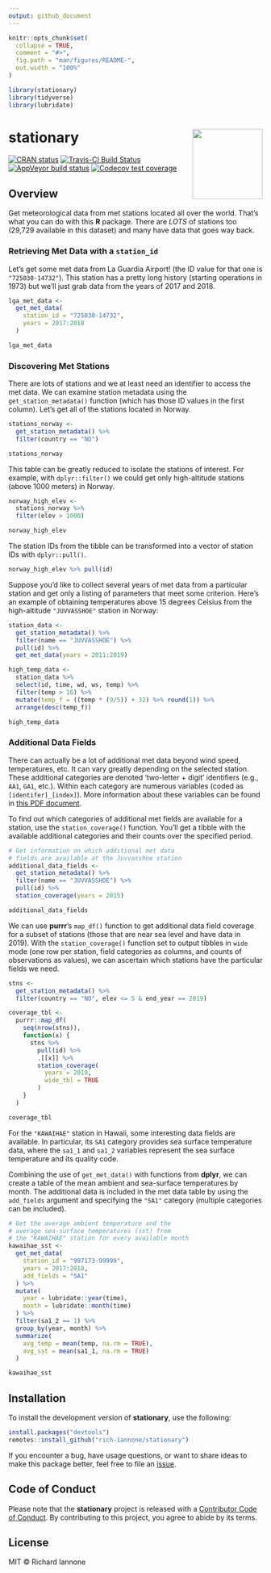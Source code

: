```yaml
---
output: github_document
---
```


<!-- README.md is generated from README.Rmd. Please edit that file -->

```r
knitr::opts_chunk$set(
  collapse = TRUE,
  comment = "#>",
  fig.path = "man/figures/README-",
  out.width = "100%"
)
```

```r
library(stationary)
library(tidyverse)
library(lubridate)
```

# stationary <a href='http://rich-iannone.github.io/stationary/'><img src="man/figures/logo.svg" align="right" height="139px" /></a>

[![CRAN status](https://www.r-pkg.org/badges/version/stationary)](https://CRAN.R-project.org/package=stationary)
[![Travis-CI Build Status](https://travis-ci.org/rich-iannone/stationary.svg?branch=master)](https://travis-ci.org/rich-iannone/stationary)
[![AppVeyor build status](https://ci.appveyor.com/api/projects/status/github/rich-iannone/stationary?branch=master&svg=true)](https://ci.appveyor.com/project/rich-iannone/stationary)
[![Codecov test coverage](https://codecov.io/gh/rich-iannone/stationary/branch/master/graph/badge.svg)](https://codecov.io/gh/rich-iannone/stationary?branch=master)

## Overview

Get meteorological data from met stations located all over the world. That's what you can do with this **R** package. There are *LOTS* of stations too (29,729 available in this dataset) and many have data that goes way back.

### Retrieving Met Data with a `station_id`

Let's get some met data from La Guardia Airport! (the ID value for that one is `"725030-14732"`). This station has a pretty long history (starting operations in 1973) but we'll just grab data from the years of 2017 and 2018.

```r
lga_met_data <- 
  get_met_data(
    station_id = "725030-14732",
    years = 2017:2018
  )
```

```r
lga_met_data
```

### Discovering Met Stations

There are lots of stations and we at least need an identifier to access the met data. We can examine station metadata using the `get_station_metadata()` function (which has those ID values in the first column). Let's get all of the stations located in Norway.

```r
stations_norway <- 
  get_station_metadata() %>%
  filter(country == "NO")

stations_norway
```

This table can be greatly reduced to isolate the stations of interest. For example, with `dplyr::filter()` we could get only high-altitude stations (above 1000 meters) in Norway. 

```r
norway_high_elev <-
  stations_norway %>% 
  filter(elev > 1000)

norway_high_elev
```

The station IDs from the tibble can be transformed into a vector of station IDs with `dplyr::pull()`.

```r
norway_high_elev %>% pull(id)
```

Suppose you'd like to collect several years of met data from a particular station and get only a listing of parameters that meet some criterion. Here's an example of obtaining temperatures above 15 degrees Celsius from the high-altitude `"JUVVASSHOE"` station in Norway:

```r
station_data <- 
  get_station_metadata() %>%
  filter(name == "JUVVASSHOE") %>%
  pull(id) %>%
  get_met_data(years = 2011:2019)

high_temp_data <-
  station_data %>%
  select(id, time, wd, ws, temp) %>% 
  filter(temp > 16) %>%
  mutate(temp_f = ((temp * (9/5)) + 32) %>% round(1)) %>%
  arrange(desc(temp_f))
```

```r
high_temp_data
```

### Additional Data Fields

There can actually be a lot of additional met data beyond wind speed, temperatures, etc. It can vary greatly depending on the selected station. These additional categories are denoted 'two-letter + digit' identifiers (e.g., `AA1`, `GA1`, etc.). Within each category are numerous variables (coded as `[identifer]_[index]`). More information about these variables can be found in [this PDF document](http://www1.ncdc.noaa.gov/pub/data/ish/ish-format-document.pdf).

To find out which categories of additional met fields are available for a station, use the `station_coverage()` function. You'll get a tibble with the available additional categories and their counts over the specified period.

```r
# Get information on which additional met data
# fields are available at the Juvvasshoe station
additional_data_fields <-
  get_station_metadata() %>%
  filter(name == "JUVVASSHOE") %>%
  pull(id) %>%
  station_coverage(years = 2015)
```

```r
additional_data_fields
```

We can use **purrr**'s `map_df()` function to get additional data field coverage for a subset of stations (those that are near sea level and have data in 2019). With the `station_coverage()` function set to output tibbles in `wide` mode (one row per station, field categories as columns, and counts of observations as values), we can ascertain which stations have the particular fields we need.

```r
stns <- 
  get_station_metadata() %>%
  filter(country == "NO", elev <= 5 & end_year == 2019)

coverage_tbl <- 
  purrr::map_df(
    seq(nrow(stns)),
    function(x) {
      stns %>%
        pull(id) %>%
        .[[x]] %>%
        station_coverage(
          years = 2019,
          wide_tbl = TRUE
        )
    }
  )
```

```r
coverage_tbl
```

For the `"KAWAIHAE"` station in Hawaii, some interesting data fields are available. In particular, its `SA1` category provides sea surface temperature data, where the `sa1_1` and `sa1_2` variables represent the sea surface temperature and its quality code.

Combining the use of `get_met_data()` with functions from **dplyr**, we can create a table of the mean ambient and sea-surface temperatures by month. The additional data is included in the met data table by using the `add_fields` argument and specifying the `"SA1"` category (multiple categories can be included). 

```r
# Get the average ambient temperature and the
# average sea-surface temperatures (sst) from
# the "KAWAIHAE" station for every available month
kawaihae_sst <- 
  get_met_data(
    station_id = "997173-99999",
    years = 2017:2018,
    add_fields = "SA1"
  ) %>%
  mutate(
    year = lubridate::year(time),
    month = lubridate::month(time)
  ) %>%
  filter(sa1_2 == 1) %>%
  group_by(year, month) %>%
  summarize(
    avg_temp = mean(temp, na.rm = TRUE),
    avg_sst = mean(sa1_1, na.rm = TRUE)
  )
```

```r
kawaihae_sst
```

## Installation

To install the development version of **stationary**, use the following:

```r
install.packages("devtools")
remotes::install_github("rich-iannone/stationary")
```

If you encounter a bug, have usage questions, or want to share ideas to make this package better, feel free to file an [issue](https://github.com/rich-iannone/stationary/issues).

## Code of Conduct

Please note that the **stationary** project is released with a [Contributor Code of Conduct](CODE_OF_CONDUCT.md). By contributing to this project, you agree to abide by its terms.

## License

MIT &copy; Richard Iannone

